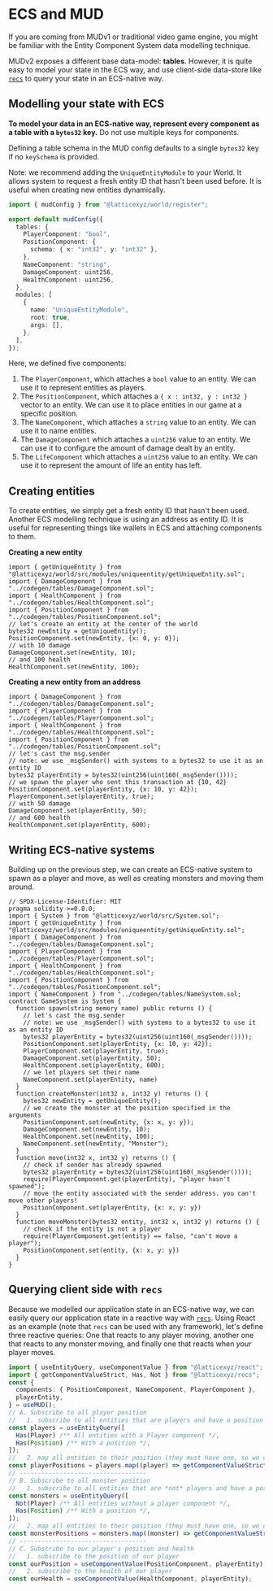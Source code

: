 # ECS and MUD

If you are coming from MUDv1 or traditional video game engine, you might be familiar with the Entity Component System data modelling technique.

MUDv2 exposes a different base data-model: **tables**. However, it is quite easy to model your state in the ECS way, and use client-side data-store like [`recs`](/client-side#recs-the-reactive-ecs-database) to query your state in an ECS-native way.

## Modelling your state with ECS

**To model your data in an ECS-native way, represent every component as a table with a `bytes32` key.** Do not use multiple keys for components.

Defining a table schema in the MUD config defaults to a single `bytes32` key if no `keySchema` is provided.

Note: we recommend adding the `UniqueEntityModule` to your World. It allows system to request a fresh entity ID that hasn't been used before. It is useful when creating new entities dynamically.

```typescript
import { mudConfig } from "@latticexyz/world/register";

export default mudConfig({
  tables: {
    PlayerComponent: "bool",
    PositionComponent: {
      schema: { x: "int32", y: "int32" },
    },
    NameComponent: "string",
    DamageComponent: uint256,
    HealthComponent: uint256,
  },
  modules: [
    {
      name: "UniqueEntityModule",
      root: true,
      args: [],
    },
  ],
});
```

Here, we defined five components:

1. The `PlayerComponent`, which attaches a `bool` value to an entity. We can use it to represent entities as players.
2. The `PositionComponent`, which attaches a `{ x : int32, y : int32 }` vector to an entity. We can use it to place entities in our game at a specific position.
3. The `NameComponent`, which attaches a `string` value to an entity. We can use it to name entities.
4. The `DamageComponent` which attaches a `uint256` value to an entity. We can use it to configure the amount of damage dealt by an entity.
5. The `LifeComponent` which attaches a `uint256` value to an entity. We can use it to represent the amount of life an entity has left.

## Creating entities

To create entities, we simply get a fresh entity ID that hasn't been used. Another ECS modelling technique is using an address as entity ID. It is useful for representing things like wallets in ECS and attaching components to them.

**Creating a new entity**

```solidity
import { getUniqueEntity } from "@latticexyz/world/src/modules/uniqueentity/getUniqueEntity.sol";
import { DamageComponent } from "../codegen/tables/DamageComponent.sol";
import { HealthComponent } from "../codegen/tables/HealthComponent.sol";
import { PositionComponent } from "../codegen/tables/PositionComponent.sol";
// let's create an entity at the center of the world
bytes32 newEntity = getUniqueEntity();
PositionComponent.set(newEntity, {x: 0, y: 0});
// with 10 damage
DamageComponent.set(newEntity, 10);
// and 100 health
HealthComponent.set(newEntity, 100);
```

**Creating a new entity from an address**

```solidity
import { DamageComponent } from "../codegen/tables/DamageComponent.sol";
import { PlayerComponent } from "../codegen/tables/PlayerComponent.sol";
import { HealthComponent } from "../codegen/tables/HealthComponent.sol";
import { PositionComponent } from "../codegen/tables/PositionComponent.sol";
// let's cast the msg.sender
// note: we use _msgSender() with systems to a bytes32 to use it as an entity ID
bytes32 playerEntity = bytes32(uint256(uint160(_msgSender())));
// we spawn the player who sent this transaction at {10, 42}
PositionComponent.set(playerEntity, {x: 10, y: 42});
PlayerComponent.set(playerEntity, true);
// with 50 damage
DamageComponent.set(playerEntity, 50);
// and 600 health
HealthComponent.set(playerEntity, 600);
```

## Writing ECS-native systems

Building up on the previous step, we can create an ECS-native system to spawn as a player and move, as well as creating monsters and moving them around.

```solidity
// SPDX-License-Identifier: MIT
pragma solidity >=0.8.0;
import { System } from "@latticexyz/world/src/System.sol";
import { getUniqueEntity } from "@latticexyz/world/src/modules/uniqueentity/getUniqueEntity.sol";
import { DamageComponent } from "../codegen/tables/DamageComponent.sol";
import { PlayerComponent } from "../codegen/tables/PlayerComponent.sol";
import { HealthComponent } from "../codegen/tables/HealthComponent.sol";
import { PositionComponent } from "../codegen/tables/PositionComponent.sol";
import { NameComponent } from "../codegen/tables/NameSystem.sol;
contract GameSystem is System {
  function spawn(string memory name) public returns () {
    // let's cast the msg.sender
    // note: we use _msgSender() with systems to a bytes32 to use it as an entity ID
    bytes32 playerEntity = bytes32(uint256(uint160(_msgSender())));
    PositionComponent.set(playerEntity, {x: 10, y: 42});
    PlayerComponent.set(playerEntity, true);
    DamageComponent.set(playerEntity, 50);
    HealthComponent.set(playerEntity, 600);
    // we let players set their name
    NameComponent.set(playerEntity, name)
  }
  function createMonster(int32 x, int32 y) returns () {
    bytes32 newEntity = getUniqueEntity();
    // we create the monster at the position specified in the arguments
    PositionComponent.set(newEntity, {x: x, y: y});
    DamageComponent.set(newEntity, 10);
    HealthComponent.set(newEntity, 100);
    NameComponent.set(newEntity, "Monster");
  }
  function move(int32 x, int32 y) returns () {
    // check if sender has already spawned
    bytes32 playerEntity = bytes32(uint256(uint160(_msgSender())));
    require(PlayerComponent.get(playerEntity), "player hasn't spawned");
    // move the entity associated with the sender address. you can't move other players!
    PositionComponent.set(playerEntity, {x: x, y: y})
  }
  function moveMonster(bytes32 entity, int32 x, int32 y) returns () {
    // check if the entity is not a player
    require(PlayerComponent.get(entity) == false, "can't move a player");
    PositionComponent.set(entity, {x: x, y: y})
  }
}
```

## Querying client side with `recs`

Because we modelled our application state in an ECS-native way, we can easily query our application state in a reactive way with [`recs`](/client-side#recs-the-reactive-ecs-database). Using React as an example (note that `recs` can be used with any framework), let's define three reactive queries: One that reacts to any player moving, another one that reacts to any monster moving, and finally one that reacts when _your_ player moves.

```typescript
import { useEntityQuery, useComponentValue } from "@latticexyz/react";
import { getComponentValueStrict, Has, Not } from "@latticexyz/recs";
const {
  components: { PositionComponent, NameComponent, PlayerComponent },
  playerEntity,
} = useMUD();
// A. Subscribe to all player position
//   1. subscribe to all entities that are players and have a position
const players = useEntityQuery([
  Has(Player) /** All entities with a Player component */,
  Has(Position) /** With a position */,
]);
//   2. map all entities to their position (they must have one, so we can use getComponentValueStrict)
const playerPositions = players.map((player) => getComponentValueStrict(PositionComponent, player));
// -----------------------------------
// B. Subscribe to all monster position
//   1. subscribe to all entities that are *not* players and have a position
const monsters = useEntityQuery([
  Not(Player) /** All entities without a player component */,
  Has(Position) /** With a position */,
]);
//   2. map all entities to their position (they must have one, so we can use getComponentValueStrict)
const monsterPositions = monsters.map((monster) => getComponentValueStrict(PositionComponent, monster));
// -----------------------------------
// C. Subscribe to our player's position and health
//   1. subscribe to the position of our player
const ourPosition = useComponentValue(PositionComponent, playerEntity);
//   2. subscribe to the health of our player
const ourHealth = useComponentValue(HealthComponent, playerEntity);
```
